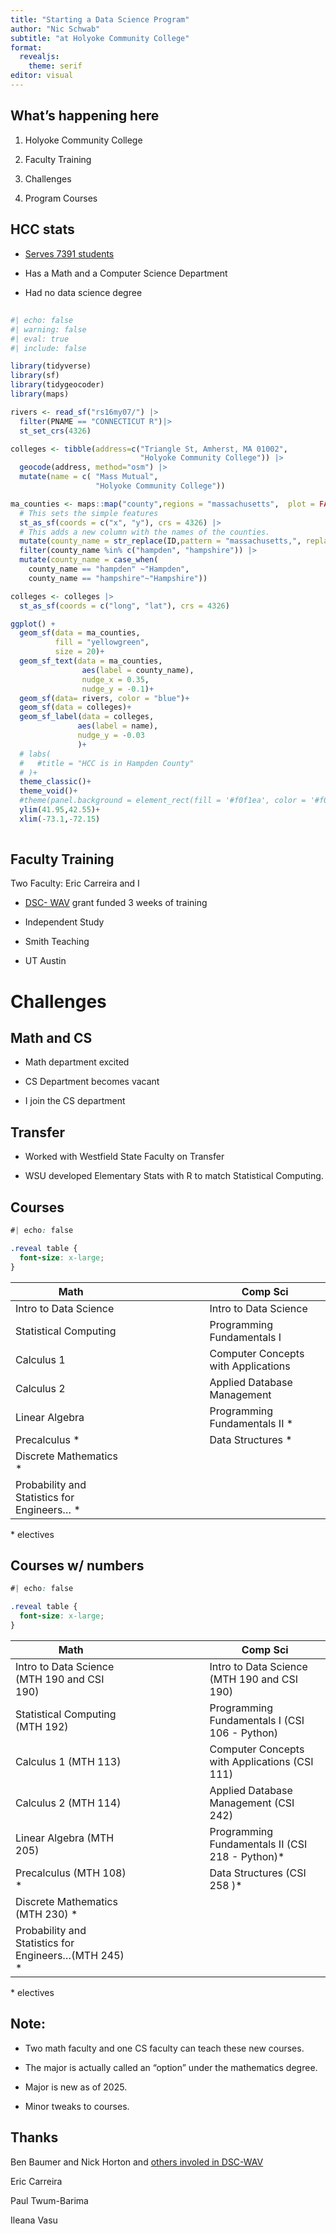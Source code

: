 ```yaml
---
title: "Starting a Data Science Program"
author: "Nic Schwab"
subtitle: "at Holyoke Community College"
format: 
  revealjs:
    theme: serif
editor: visual
---
```


## What's happening here

1.  Holyoke Community College

2.  Faculty Training

3.  Challenges

4.  Program Courses

## HCC stats

-   [Serves 7391 students](https://www.hcc.edu/about/facts-and-history/fast-facts)

-   Has a Math and a Computer Science Department

-   Had no data science degree

##  {background-image="map-of-hcc-1.png"}

```r
#| echo: false
#| warning: false
#| eval: true
#| include: false

library(tidyverse)
library(sf)
library(tidygeocoder)
library(maps)

rivers <- read_sf("rs16my07/") |>
  filter(PNAME == "CONNECTICUT R")|>
  st_set_crs(4326)

colleges <- tibble(address=c("Triangle St, Amherst, MA 01002",
                             "Holyoke Community College")) |>
  geocode(address, method="osm") |>
  mutate(name = c( "Mass Mutual",
                   "Holyoke Community College"))

ma_counties <- maps::map("county",regions = "massachusetts",  plot = FALSE, fill = TRUE) |>
  # This sets the simple features 
  st_as_sf(coords = c("x", "y"), crs = 4326) |>
  # This adds a new column with the names of the counties. 
  mutate(county_name = str_replace(ID,pattern = "massachusetts,", replace = ""))|>
  filter(county_name %in% c("hampden", "hampshire")) |>
  mutate(county_name = case_when(
    county_name == "hampden" ~"Hampden",
    county_name == "hampshire"~"Hampshire"))

colleges <- colleges |>
  st_as_sf(coords = c("long", "lat"), crs = 4326)

ggplot() +
  geom_sf(data = ma_counties, 
          fill = "yellowgreen",
          size = 20)+
  geom_sf_text(data = ma_counties,
                aes(label = county_name),
                nudge_x = 0.35,
                nudge_y = -0.1)+
  geom_sf(data= rivers, color = "blue")+
  geom_sf(data = colleges)+
  geom_sf_label(data = colleges, 
               aes(label = name),
               nudge_y = -0.03
               )+
  # labs(
  #   #title = "HCC is in Hampden County"
  # )+
  theme_classic()+
  theme_void()+
  #theme(panel.background = element_rect(fill = '#f0f1ea', color = '#f0f1ea'))+
  ylim(41.95,42.55)+
  xlim(-73.1,-72.15)
  


```

## Faculty Training

Two Faculty: Eric Carreira and I

-   [DSC- WAV](https://dsc-wav.github.io/facdev21/) grant funded 3 weeks of training

-   Independent Study

-   Smith Teaching

-   UT Austin

# Challenges

## Math and CS

-   Math department excited

-   CS Department becomes vacant

-   I join the CS department

## Transfer

-   Worked with Westfield State Faculty on Transfer

-   WSU developed Elementary Stats with R to match Statistical Computing.

## Courses {.smaller}

```css
#| echo: false

.reveal table {
  font-size: x-large;
}

```

| Math |   | Comp Sci |
|----------------------------|-----------------|----------------------------|
| Intro to Data Science |  | Intro to Data Science |
| Statistical Computing |  | Programming Fundamentals I |
| Calculus 1 |  | Computer Concepts with Applications |
| Calculus 2 |  | Applied Database Management |
| Linear Algebra |  | Programming Fundamentals II \* |
| Precalculus \* |  | Data Structures \* |
| Discrete Mathematics \* |  |  |
| Probability and Statistics for Engineers... \* |  |  |

\* electives

## Courses w/ numbers {.smaller}

```css
#| echo: false

.reveal table {
  font-size: x-large;
}

```

| Math |   | Comp Sci |
|----------------------------|-----------------|----------------------------|
| Intro to Data Science (MTH 190 and CSI 190) |  | Intro to Data Science (MTH 190 and CSI 190) |
| Statistical Computing (MTH 192) |  | Programming Fundamentals I (CSI 106 - Python) |
| Calculus 1 (MTH 113) |  | Computer Concepts with Applications (CSI 111) |
| Calculus 2 (MTH 114) |  | Applied Database Management (CSI 242) |
| Linear Algebra (MTH 205) |  | Programming Fundamentals II (CSI 218 - Python)\* |
| Precalculus (MTH 108) \* |  | Data Structures (CSI 258 )\* |
| Discrete Mathematics (MTH 230) \* |  |  |
| Probability and Statistics for Engineers...(MTH 245) \* |  |  |

\* electives

## Note:

-   Two math faculty and one CS faculty can teach these new courses.

-   The major is actually called an "option" under the mathematics degree.

-   Major is new as of 2025.

-   Minor tweaks to courses.

## Thanks

Ben Baumer and Nick Horton and [others involed in DSC-WAV](https://dsc-wav.github.io/www/people.html)

Eric Carreira

Paul Twum-Barima

Ileana Vasu
